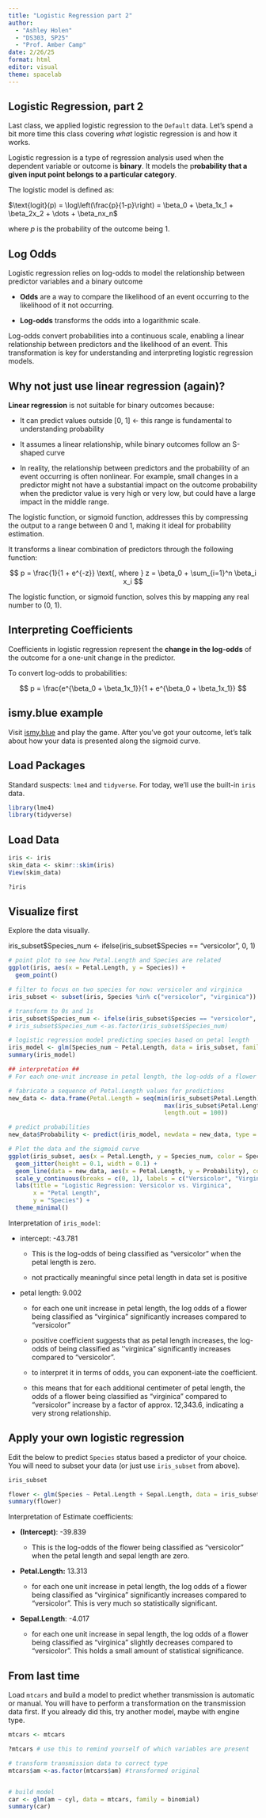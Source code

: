 ```yaml
---
title: "Logistic Regression part 2"
author: 
  - "Ashley Holen"
  - "DS303, SP25"
  - "Prof. Amber Camp"
date: 2/26/25
format: html
editor: visual
theme: spacelab
---
```


## Logistic Regression, part 2

Last class, we applied logistic regression to the `Default` data. Let's spend a bit more time this class covering *what* logistic regression is and how it works.

Logistic regression is a type of regression analysis used when the dependent variable or outcome is **binary**. It models the p**robability that a given input point belongs to a particular category**.

The logistic model is defined as:

$\text{logit}(p) = \log\left(\frac{p}{1-p}\right) = \beta_0 + \beta_1x_1 + \beta_2x_2 + \dots + \beta_nx_n$

where $p$ is the probability of the outcome being 1.

## Log Odds

Logistic regression relies on log-odds to model the relationship between predictor variables and a binary outcome

-   **Odds** are a way to compare the likelihood of an event occurring to the likelihood of it not occurring.

-   **Log-odds** transforms the odds into a logarithmic scale.

Log-odds convert probabilities into a continuous scale, enabling a linear relationship between predictors and the likelihood of an event. This transformation is key for understanding and interpreting logistic regression models.

## Why not just use linear regression (again)?

**Linear regression** is not suitable for binary outcomes because:

-   It can predict values outside \[0, 1\] \<- this range is fundamental to understanding probability

-   It assumes a linear relationship, while binary outcomes follow an S-shaped curve

-   In reality, the relationship between predictors and the probability of an event occurring is often nonlinear. For example, small changes in a predictor might not have a substantial impact on the outcome probability when the predictor value is very high or very low, but could have a large impact in the middle range.

The logistic function, or sigmoid function, addresses this by compressing the output to a range between 0 and 1, making it ideal for probability estimation.

It transforms a linear combination of predictors through the following function:

$$ p = \frac{1}{1 + e^{-z}} \text{, where } z = \beta_0 + \sum_{i=1}^n \beta_i x_i $$

The logistic function, or sigmoid function, solves this by mapping any real number to (0, 1).

## Interpreting Coefficients

Coefficients in logistic regression represent the **change in the log-odds** of the outcome for a one-unit change in the predictor.

To convert log-odds to probabilities:

$$ p = \frac{e^{\beta_0 + \beta_1x_1}}{1 + e^{\beta_0 + \beta_1x_1}} $$

## ismy.blue example

Visit [ismy.blue](ismy.blue) and play the game. After you've got your outcome, let's talk about how your data is presented along the sigmoid curve.

## Load Packages

Standard suspects: `lme4` and `tidyverse`. For today, we'll use the built-in `iris` data.

```r
library(lme4)
library(tidyverse)
```

## Load Data

```r
iris <- iris
skim_data <- skimr::skim(iris)
View(skim_data)

?iris
```

## Visualize first

Explore the data visually.

iris_subset\$Species_num \<- ifelse(iris_subset\$Species == "versicolor", 0, 1)

```r
# point plot to see how Petal.Length and Species are related
ggplot(iris, aes(x = Petal.Length, y = Species)) +
  geom_point()

# filter to focus on two species for now: versicolor and virginica
iris_subset <- subset(iris, Species %in% c("versicolor", "virginica"))

# transform to 0s and 1s
iris_subset$Species_num <- ifelse(iris_subset$Species == "versicolor", 0, 1)
# iris_subset$Species_num <-as.factor(iris_subset$Species_num)

# logistic regression model predicting species based on petal length
iris_model <- glm(Species_num ~ Petal.Length, data = iris_subset, family = binomial)
summary(iris_model)

## interpretation ##
# For each one-unit increase in petal length, the log-odds of a flower being classified as "virginica" significantly increases compared to "versicolor."

# fabricate a sequence of Petal.Length values for predictions
new_data <- data.frame(Petal.Length = seq(min(iris_subset$Petal.Length), 
                                            max(iris_subset$Petal.Length), 
                                            length.out = 100))

# predict probabilities
new_data$Probability <- predict(iris_model, newdata = new_data, type = "response")

# Plot the data and the sigmoid curve
ggplot(iris_subset, aes(x = Petal.Length, y = Species_num, color = Species)) +
  geom_jitter(height = 0.1, width = 0.1) + 
  geom_line(data = new_data, aes(x = Petal.Length, y = Probability), color = "black") +
  scale_y_continuous(breaks = c(0, 1), labels = c("Versicolor", "Virginica")) +
  labs(title = "Logistic Regression: Versicolor vs. Virginica",
       x = "Petal Length",
       y = "Species") +
  theme_minimal()

```

Interpretation of `iris_model`:

-   intercept: -43.781

    -   This is the log-odds of being classified as "versicolor" when the petal length is zero.

    -   not practically meaningful since petal length in data set is positive

-   petal length: 9.002

    -   for each one unit increase in petal length, the log odds of a flower being classified as "virginica" significantly increases compared to "versicolor"

    -   positive coefficient suggests that as petal length increases, the log-odds of being classified as ''virginica" significantly increases compared to "versicolor".

    -   to interpret it in terms of odds, you can exponent-iate the coefficient.

    -   this means that for each additional centimeter of petal length, the odds of a flower being classified as "virginica" compared to "versicolor" increase by a factor of approx. 12,343.6, indicating a very strong relationship.

## Apply your own logistic regression

Edit the below to predict `Species` status based a predictor of your choice. You will need to subset your data (or just use `iris_subset` from above).

```r
iris_subset
```

```r
flower <- glm(Species ~ Petal.Length + Sepal.Length, data = iris_subset, family = binomial)
summary(flower)
```

Interpretation of Estimate coefficients:

-   **(Intercept)**: -39.839

    -   This is the log-odds of the flower being classified as "versicolor" when the petal length and sepal length are zero.

-   **Petal.Length:** 13.313

    -   for each one unit increase in petal length, the log odds of a flower being classified as "virginica" significantly increases compared to "versicolor". This is very much so statistically significant.

-   **Sepal.Length**: -4.017

    -   for each one unit increase in sepal length, the log odds of a flower being classified as "virginica" slightly decreases compared to "versicolor". This holds a small amount of statistical significance.

## From last time

Load `mtcars` and build a model to predict whether transmission is automatic or manual. You will have to perform a transformation on the transmission data first. If you already did this, try another model, maybe with engine type.

```r
mtcars <- mtcars

?mtcars # use this to remind yourself of which variables are present

# transform transmission data to correct type
mtcars$am <-as.factor(mtcars$am) #transformed original


# build model
car <- glm(am ~ cyl, data = mtcars, family = binomial)
summary(car)
```
